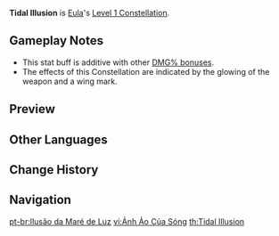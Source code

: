 {{Constellation Infobox
|image       = Constellation Tidal Illusion.png
|description = Every time [[Icetide Vortex]]'s Grimheart stacks are consumed, Eula's {{Color|Physical DMG}} is increased by 30% for 6s.<br />Each stack consumed will increase the [[duration]] of this effect by 6s up to a maximum of 18s.
|level       = 1
|character   = Eula
|utility1    = Physical DMG Bonus
|utility2    = Duration Increase
}}
'''Tidal Illusion''' is [[Eula]]'s [[Level 1 Constellation]].

==Gameplay Notes==
* This stat buff is additive with other [[Damage Bonus|DMG% bonuses]].
* The effects of this Constellation are indicated by the glowing of the weapon and a wing mark.

==Preview==
{{Preview
|file    = Constellation Tidal Illusion
}}

==Other Languages==
{{Other Languages
|en      = Tidal Illusion
|zhs     = 光潮的幻象
|zhs_rm  = Guāngcháo de Huànxiàng
|zht     = 光潮的幻象
|zht_rm  = Guāngcháo de Huànxiàng
|zh_tl   = Illusion of Light and Tide
|ja      = 潮の幻像
|ja_rm   = Shio no Genzou
|ja_tl   = Illusion of Tide
|ko      = 빛의 환상
|ko_rm   = Bit-ui Hwansang
|ko_tl   = Illusion of Light
|es      = Ilusión de la marea
|es_tl   = Tidal Illusion
|fr      = Illusion des marées
|fr_tl   = Illusion of the Tides
|ru      = Иллюзия прибоя
|ru_tl   = 
|th      = Tidal Illusion
|vi      = Ảo Ảnh Của Sóng
|vi_tl   = Wave's Illusion
|de      = Illusion der Lichtwelle
|de_tl   = Illusion of the Light Wave
|id      = Tidal Illusion
|pt      = Ilusão da Maré de Luz
|pt_tl   = Illusion of the Tide of Light
}}

==Change History==
{{Change History|1.5}}

==Navigation==
{{Talent Navbox|Eula}}

[[pt-br:Ilusão da Maré de Luz]]
[[vi:Ảnh Ảo Của Sóng]]
[[th:Tidal Illusion]]